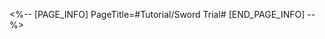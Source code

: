 <%-- [PAGE_INFO]
PageTitle=#Tutorial/Sword Trial#
[END_PAGE_INFO] --%>
{{Tutorial
|sort      = 816201
|title     = Sword Trial
|subtitle  = 
|type      = 
|about     = 
|image1    = Tutorial Sword Trial 1.png{{subst:void|<!--$UPLOAD:<<SpriteOutput/TutorialPic/TutorialPage_816201.png>-<Tutorial Sword Trial 1.png>-<Tutorial Files>>-->}}
|text1     = The {{Color|h|nobold=1|Sword Trial}} must be completed by March 7th alone. The entire battle will proceed automatically, and no assistance from teammates is allowed.
|image2    = Tutorial Sword Trial 2.png{{subst:void|<!--$UPLOAD:<<SpriteOutput/TutorialPic/TutorialPage_816202.png>-<Tutorial Sword Trial 2.png>-<Tutorial Files>>-->}}
|text2     = The higher March 7th's {{Color|h|nobold=1|Swordart Ascension}} ranks, the easier it will be to pass the trial. Successfully completing the trial will enhance her stats and restore her Mood.
}}